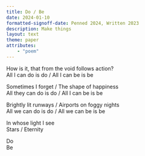 ```yaml
---
title: Do / Be
date: 2024-01-10
formatted-signoff-date: Penned 2024, Written 2023
description: Make things
layout: text
theme: paper
attributes:
    - "poem"
---
```


How is it, that from the void follows action?<br />
All I can do is do / All I can be is be

Sometimes I forget / The shape of happiness<br />
All they can do is do / All I can be is be

Brightly lit runways / Airports on foggy nights<br />
All we can do is do / All we can be is be

In whose light I see<br />
Stars / Eternity<br />

Do<br />
Be<br />
